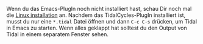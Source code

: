 Wenn du das Emacs-PlugIn noch nicht installiert hast, schau Dir noch mal die  [[Linux installation]] an. Nachdem das TidalCycles-PlugIn installiert ist, musst du nur eine  <code>*.tidal</code> Datei öffnen und dann <code>C-c C-s</code> drücken, um Tidal in Emacs zu starten. 
Wenn alles geklappt hat solltest du den Output von Tidal in einem separatem Fenster sehen.